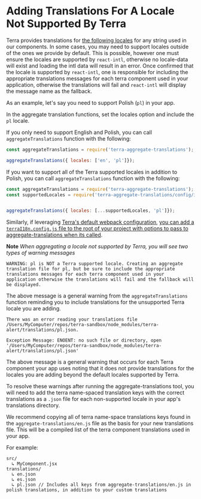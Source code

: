 # Adding Translations For A Locale Not Supported By Terra

Terra provides translations for [the following locales](https://github.com/cerner/terra-aggregate-translations/blob/master/config/i18nSupportedLocales.js) for any string used in our components. In some cases, you may need to support locales outside of the ones we provide by default. This is possible, however one must ensure the locales are supported by `react-intl`, otherwise no locale-data will exist and loading the intl data will result in an error. Once confirmed that the locale is supported by `react-intl`, one is responsible for including the appropriate translations messages for each terra component used in your application, otherwise the translations will fail and `react-intl` will display the message name as the fallback.

As an example, let's say you need to support Polish (`pl`) in your app.

In the aggregate translation functions, set the locales option and include the `pl` locale.

If you only need to support English and Polish, you can call `aggregateTranslations` function with the following:

```js
const aggregateTranslations = require('terra-aggregate-translations');

aggregateTranslations({ locales: ['en', 'pl']});
```

If you want to support all of the Terra supported locales in addition to Polish, you can call `aggregateTranslations` function with the following:

```js
const aggregateTranslations = require('terra-aggregate-translations');
const supportedLocales = require('terra-aggregate-translations/config/i18nSupportedLocales.js');


aggregateTranslations({ locales: [...supportedLocales, 'pl']});
```

Similarly, if leveraging [Terra's default webpack configuration](https://github.com/cerner/terra-toolkit/blob/master/config/webpack/webpack.config.js), [you can add a `terraI18n.config.js` file to the root of your project with options to pass to aggregate-translations when its called](https://github.com/cerner/terra-aggregate-translations#terrai18nconfig-example).

**Note** *When aggregating a locale not supported by Terra, you will see two types of warning messages*

```
WARNING: pl is NOT a Terra supported locale. Creating an aggregate translation file for pl, but be sure to include the appropriate translations messages for each terra component used in your application otherwise the translations will fail and the fallback will be displayed.
```

The above message is a general warning from the `aggregateTranslations` function reminding you to include translations for the unsupported Terra locale you are adding.

```
There was an error reading your translations file /Users/MyComputer/repos/terra-sandbox/node_modules/terra-alert/translations/pl.json.

Exception Message: ENOENT: no such file or directory, open '/Users/MyComputer/repos/terra-sandbox/node_modules/terra-alert/translations/pl.json'
```

The above message is a general warning that occurs for each Terra component your app uses noting that it does not provide translations for the locales you are adding beyond the default locales supported by Terra.

To resolve these warnings after running the aggregate-translations tool, you will need to add the terra name-spaced translation keys with the correct translations as a `.json` file for each non-supported locale in your app's translations directory.

We recommend copying all of terra name-space translations keys found in the `aggregate-translations/en.js` file as the basis for your new translations file. This will be a compiled list of the terra component translations used in your app.

For example:

```
src/
  ↳ MyComponent.jsx
translations/
  ↳ en.json
  ↳ es.json
  ↳ pl.json // Includes all keys from aggregate-translations/en.js in polish translations, in addition to your custom translations
```